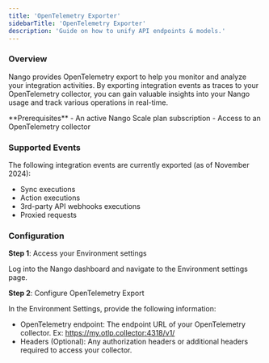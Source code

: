 ```yaml
---
title: 'OpenTelemetry Exporter'
sidebarTitle: 'OpenTelemetry Exporter'
description: 'Guide on how to unify API endpoints & models.'
---
```


### Overview

Nango provides OpenTelemetry export to help you monitor and analyze your integration activities. By exporting integration events as traces to your OpenTelemetry collector, you can gain valuable insights into your Nango usage and track various operations in real-time.

<Info>
**Prerequisites**
- An active Nango Scale plan subscription
- Access to an OpenTelemetry collector
</Info>

### Supported Events
The following integration events are currently exported (as of November 2024):
- Sync executions
- Action executions
- 3rd-party API webhooks executions
- Proxied requests

### Configuration

**Step 1**: Access your Environment settings

Log into the Nango dashboard and navigate to the Environment settings page.

**Step 2**: Configure OpenTelemetry Export

In the Environment Settings, provide the following information:
- OpenTelemetry endpoint: The endpoint URL of your OpenTelemetry collector. Ex: https://my.otlp.collector:4318/v1/
- Headers (Optional): Any authorization headers or additional headers required to access your collector.
